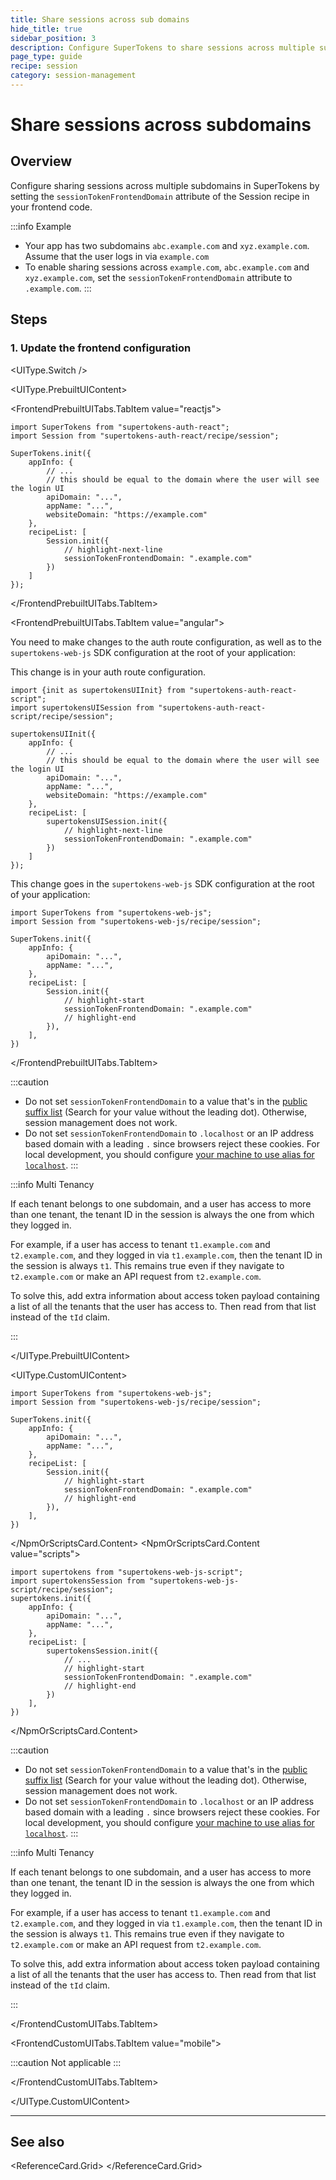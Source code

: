 ```yaml
---
title: Share sessions across sub domains
hide_title: true
sidebar_position: 3
description: Configure SuperTokens to share sessions across multiple subdomains.
page_type: guide
recipe: session
category: session-management
---
```



# Share sessions across subdomains


## Overview

Configure sharing sessions across multiple subdomains in SuperTokens by setting the `sessionTokenFrontendDomain` attribute of the Session recipe in your frontend code.

:::info Example
 - Your app has two subdomains `abc.example.com` and `xyz.example.com`. Assume that the user logs in via `example.com`
 - To enable sharing sessions across `example.com`, `abc.example.com` and `xyz.example.com`, set the `sessionTokenFrontendDomain` attribute to `.example.com`.
:::


## Steps


### 1. Update the frontend configuration

<UIType.Switch />

<UIType.PrebuiltUIContent>

<FrontendPrebuiltUITabs>

<FrontendPrebuiltUITabs.TabItem value="reactjs">

```tsx
import SuperTokens from "supertokens-auth-react";
import Session from "supertokens-auth-react/recipe/session";

SuperTokens.init({
    appInfo: {
        // ...
        // this should be equal to the domain where the user will see the login UI
        apiDomain: "...",
        appName: "...",
        websiteDomain: "https://example.com"
    },
    recipeList: [
        Session.init({
            // highlight-next-line
            sessionTokenFrontendDomain: ".example.com"
        })
    ]
});
```

</FrontendPrebuiltUITabs.TabItem>

<FrontendPrebuiltUITabs.TabItem value="angular">

You need to make changes to the auth route configuration, as well as to the `supertokens-web-js` SDK configuration at the root of your application:

This change is in your auth route configuration.

```tsx
import {init as supertokensUIInit} from "supertokens-auth-react-script";
import supertokensUISession from "supertokens-auth-react-script/recipe/session";

supertokensUIInit({
    appInfo: {
        // ...
        // this should be equal to the domain where the user will see the login UI
        apiDomain: "...",
        appName: "...",
        websiteDomain: "https://example.com"
    },
    recipeList: [
        supertokensUISession.init({
            // highlight-next-line
            sessionTokenFrontendDomain: ".example.com"
        })
    ]
});
```

This change goes in the `supertokens-web-js` SDK configuration at the root of your application:

```tsx
import SuperTokens from "supertokens-web-js";
import Session from "supertokens-web-js/recipe/session";

SuperTokens.init({
    appInfo: {
        apiDomain: "...",
        appName: "...",
    },
    recipeList: [
        Session.init({
            // highlight-start
            sessionTokenFrontendDomain: ".example.com"
            // highlight-end 
        }),
    ],
})
```

</FrontendPrebuiltUITabs.TabItem>

</FrontendPrebuiltUITabs>

:::caution
- Do not set `sessionTokenFrontendDomain` to a value that's in the [public suffix list](https://publicsuffix.org/list/public_suffix_list.dat) (Search for your value without the leading dot). Otherwise, session management does not work.
- Do not set `sessionTokenFrontendDomain` to `.localhost` or an IP address based domain with a leading `.` since browsers reject these cookies. For local development, you should configure [your machine to use alias for `localhost`](https://superuser.com/questions/152146/how-to-alias-a-hostname-on-mac-osx).
:::

:::info Multi Tenancy

If each tenant belongs to one subdomain, and a user has access to more than one tenant, the tenant ID in the session is always the one from which they logged in.

For example, if a user has access to tenant `t1.example.com` and `t2.example.com`, and they logged in via `t1.example.com`, then the tenant ID in the session is always `t1`. This remains true even if they navigate to `t2.example.com` or make an API request from `t2.example.com`.

To solve this, add extra information about access token payload containing a list of all the tenants that the user has access to. Then read from that list instead of the `tId` claim.

:::

</UIType.PrebuiltUIContent>

<UIType.CustomUIContent>

<FrontendCustomUITabs>
<FrontendCustomUITabs.TabItem value="web">

<NpmOrScriptsCard>
<NpmOrScriptsCard.Content value="npm">

```tsx
import SuperTokens from "supertokens-web-js";
import Session from "supertokens-web-js/recipe/session";

SuperTokens.init({
    appInfo: {
        apiDomain: "...",
        appName: "...",
    },
    recipeList: [
        Session.init({
            // highlight-start
            sessionTokenFrontendDomain: ".example.com"
            // highlight-end 
        }),
    ],
})
```

</NpmOrScriptsCard.Content>
<NpmOrScriptsCard.Content value="scripts">

```tsx
import supertokens from "supertokens-web-js-script";
import supertokensSession from "supertokens-web-js-script/recipe/session";
supertokens.init({
    appInfo: {
        apiDomain: "...",
        appName: "...",
    },
    recipeList: [
        supertokensSession.init({
            // ...
            // highlight-start
            sessionTokenFrontendDomain: ".example.com"
            // highlight-end
        })
    ],
})
```

</NpmOrScriptsCard.Content>
</NpmOrScriptsCard>

:::caution
- Do not set `sessionTokenFrontendDomain` to a value that's in the [public suffix list](https://publicsuffix.org/list/public_suffix_list.dat) (Search for your value without the leading dot). Otherwise, session management does not work.
- Do not set `sessionTokenFrontendDomain` to `.localhost` or an IP address based domain with a leading `.` since browsers reject these cookies. For local development, you should configure [your machine to use alias for `localhost`](https://superuser.com/questions/152146/how-to-alias-a-hostname-on-mac-osx).
:::

:::info Multi Tenancy

If each tenant belongs to one subdomain, and a user has access to more than one tenant, the tenant ID in the session is always the one from which they logged in.

For example, if a user has access to tenant `t1.example.com` and `t2.example.com`, and they logged in via `t1.example.com`, then the tenant ID in the session is always `t1`. This remains true even if they navigate to `t2.example.com` or make an API request from `t2.example.com`.

To solve this, add extra information about access token payload containing a list of all the tenants that the user has access to. Then read from that list instead of the `tId` claim.

:::

</FrontendCustomUITabs.TabItem>

<FrontendCustomUITabs.TabItem value="mobile">

:::caution
Not applicable
:::

</FrontendCustomUITabs.TabItem>

</FrontendCustomUITabs>

</UIType.CustomUIContent>


---

## See also

<ReferenceCard.Grid>
  <ReferenceCard href="/docs/authentication/unified-login/introduction" label="Unified Login" />
  <ReferenceCard href="/docs/authentication/enterprise/introduction" label="Multitenancy" />
  <ReferenceCard href="/docs/post-authentication/session-management/session-invalidation" label="Session Invalidation" />
  <ReferenceCard href="/docs/post-authentication/session-management/security" label="Session Security" />
  <ReferenceCard href="/docs/additional-verification/session-verification/protect-api-routes" label="Backend Session Verification" />
  <ReferenceCard href="/docs/additional-verification/session-verification/protect-frontend-routes" label="Frontend Session Verification" />
</ReferenceCard.Grid>
